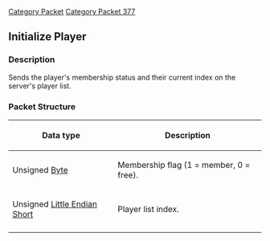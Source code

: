 [[Category Packet]]
[[Category Packet 377]]
{{packet|name=Initialize Player|description=Sends the player's membership status and their current index on the server's player list.|opcode=249|type=Fixed|length=3|revision=377}}
== Initialize Player ==

=== Description ===
Sends the player's membership status and their current index on the server's player list.

=== Packet Structure ===

{| border=2
! Data type
! Description
|-
| Unsigned [[Data Types#Standard data types|Byte]]
| Membership flag (1 = member, 0 = free).
|-
| Unsigned [[Data Types#Little Endian|Little Endian]] [[Data Types#Standard data types|Short]]
| Player list index.
|-
|}